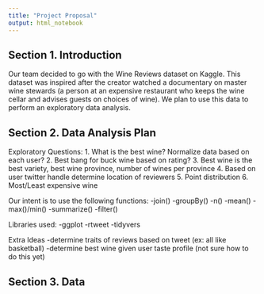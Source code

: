 ```yaml
---
title: "Project Proposal"
output: html_notebook
---
```


## Section 1. Introduction
Our team decided to go with the Wine Reviews dataset on Kaggle. This dataset was inspired after the creator watched a documentary on master wine stewards (a person at an expensive restaurant who keeps the wine cellar and advises guests on choices of wine). We plan to use this data to perform an exploratory data analysis.

## Section 2. Data Analysis Plan
Exploratory Questions:
1. What is the best wine? Normalize data based on each user?
2. Best bang for buck wine based on rating?
3. Best wine is the best variety, best wine province, number of wines per province
4. Based on user twitter handle determine location of reviewers
5. Point distribution
6. Most/Least expensive wine

Our intent is to use the following functions:
-join()
-groupBy()
-n()
-mean()
-max()/min()
-summarize()
-filter()

Libraries used:
-ggplot
-rtweet
-tidyvers


Extra Ideas
-determine traits of reviews based on tweet (ex: all like basketball)
-determine best wine given user taste profile (not sure how to do this yet)

## Section 3. Data

